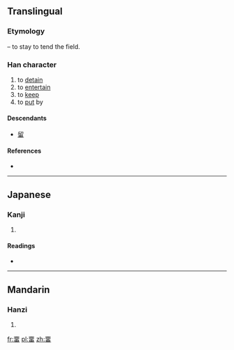 {{also|留|畄}}
==Translingual==
===Etymology===
{{Han compound|丣|田|t2=field|ls=psc|c1=p|c2=s}} – to stay to tend the field.

===Han character===
{{Han char|rn=102|rad=田|as=09|sn=14|four=|canj=一中中田 (MLLW), X一中中田 (XMLLW)}}

# to [[detain]]
# to [[entertain]]
# to [[keep]]
# to [[put]] by

====Descendants====
* [[留]]

====References====
* {{Han ref|kx=0764.010|dkj=21867|dj=1174.010|hdz=42542.100|uh=7571|ud=30065}}

----

==Japanese==

===Kanji===
{{ja-kanji|grade=|rs=田09}}

# {{defn|lang=ja|sort=田09}}

====Readings====
* {{ja-readings|on=[[りゅう]] (ryū), [[る]] (ru)|kun=[[とどめる]] (todomeru), [[とどまる]] (todomaru)|nanori=}}

----

==Mandarin==

===Hanzi===
{{cmn-hanzi|pin=[[liú]] ([[liu2]])|wg=liu<sup>2</sup>}}

# {{defn|lang=cmn|sort=田09}}

[[fr:畱]]
[[pl:畱]]
[[zh:畱]]